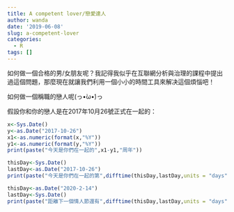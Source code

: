 ```yaml
---
title: A competent lover/戀愛達人
author: wanda
date: '2019-06-08'
slug: a-competent-lover
categories:
  - R
tags: []
---
```

如何做一個合格的男/女朋友呢？我記得我似乎在互聯網分析與治理的課程中提出過這個問題，那麼現在就讓我們利用一個小小的時間工具來解决這個煩惱吧！

如何做一個稱職的戀人呢(っ•̀ω•́)っ

假設你和你的戀人是在2017年10月26號正式在一起的：

```r
x<-Sys.Date()
y<-as.Date("2017-10-26")
x1<-as.numeric(format(x,"%Y"))
y1<-as.numeric(format(y,"%Y"))
print(paste("今天是你們在一起的",x1-y1,"周年"))

```
```r
thisDay<-Sys.Date()
lastDay<-as.Date("2017-10-26")
print(paste("今天是你們在一起的第",difftime(thisDay,lastDay,units = "days"),"天"))
```
```r
thisDay<-as.Date("2020-2-14")
lastDay<-Sys.Date()
print(paste("距離下一個情人節還有",difftime(thisDay,lastDay,units = "days"),"天"))
```




